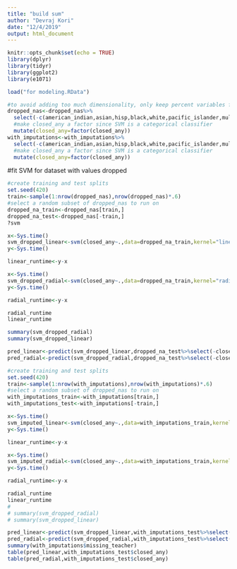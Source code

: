 ```yaml
---
title: "build sum"
author: "Devraj Kori"
date: "12/4/2019"
output: html_document
---
```


```r
knitr::opts_chunk$set(echo = TRUE)
library(dplyr)
library(tidyr)
library(ggplot2)
library(e1071)

```

```r
load("for modeling.RData")

#to avoid adding too much dimensionality, only keep percent variables for race and lunch
dropped_nas<-dropped_nas%>%
  select(-c(american_indian,asian,hisp,black,white,pacific_islander,multi_racial,ln_stud_teacher_ratio))%>%
  #make closed_any a factor since SVM is a categorical classifier
  mutate(closed_any=factor(closed_any))
with_imputations<-with_imputations%>%
  select(-c(american_indian,asian,hisp,black,white,pacific_islander,multi_racial,ln_stud_teacher_ratio))%>%
  #make closed_any a factor since SVM is a categorical classifier
  mutate(closed_any=factor(closed_any))


```

#fit SVM for dataset with values dropped
```r
#create training and test splits
set.seed(420)
train<-sample(1:nrow(dropped_nas),nrow(dropped_nas)*.6)
#select a random subset of dropped_nas to run on 
dropped_na_train<-dropped_nas[train,]
dropped_na_test<-dropped_nas[-train,]
?svm

x<-Sys.time()
svm_dropped_linear<-svm(closed_any~.,data=dropped_na_train,kernel="linear")
y<-Sys.time()

linear_runtime<-y-x

x<-Sys.time()
svm_dropped_radial<-svm(closed_any~.,data=dropped_na_train,kernel="radial")
y<-Sys.time()

radial_runtime<-y-x

radial_runtime
linear_runtime

summary(svm_dropped_radial)
summary(svm_dropped_linear)

pred_linear<-predict(svm_dropped_linear,dropped_na_test%>%select(-closed_any))
pred_radial<-predict(svm_dropped_radial,dropped_na_test%>%select(-closed_any))

```



```r
#create training and test splits
set.seed(420)
train<-sample(1:nrow(with_imputations),nrow(with_imputations)*.6)
#select a random subset of dropped_nas to run on 
with_imputations_train<-with_imputations[train,]
with_imputations_test<-with_imputations[-train,]

x<-Sys.time()
svm_imputed_linear<-svm(closed_any~.,data=with_imputations_train,kernel="linear")
y<-Sys.time()

linear_runtime<-y-x

x<-Sys.time()
svm_imputed_radial<-svm(closed_any~.,data=with_imputations_train,kernel="radial")
y<-Sys.time()

radial_runtime<-y-x

radial_runtime
linear_runtime
# 
# summary(svm_dropped_radial)
# summary(svm_dropped_linear)

pred_linear<-predict(svm_dropped_linear,with_imputations_test%>%select(-closed_any))
pred_radial<-predict(svm_dropped_radial,with_imputations_test%>%select(-closed_any))
summary(with_imputations$missing_teacher)
table(pred_linear,with_imputations_test$closed_any)
table(pred_radial,with_imputations_test$closed_any)


```